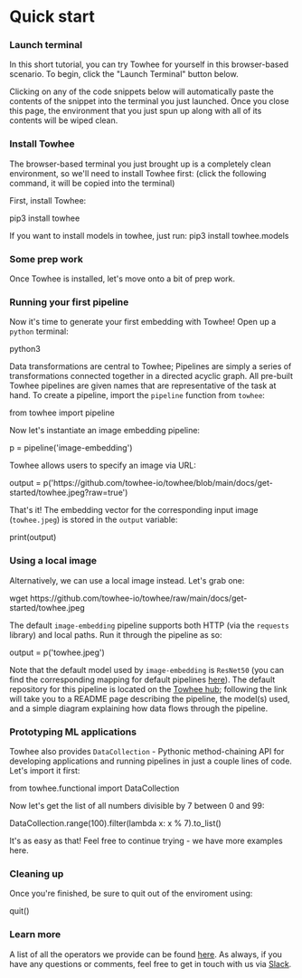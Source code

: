 # Quick start


### Launch terminal

In this short tutorial, you can try Towhee for yourself in this browser-based scenario. To begin, click the "Launch Terminal" button below.

<KatacodaBtn />

Clicking on any of the code snippets below will automatically paste the contents of the snippet into the terminal you just launched. Once you close this page, the environment that you just spun up along with all of its contents will be wiped clean.

### Install Towhee

The browser-based terminal you just brought up is a completely clean environment, so we'll need to install Towhee first: (click the following command, it will be copied into the terminal)

First, install Towhee:

<KatacodaBlock>pip3 install towhee</KatacodaBlock>

If you want to install models in towhee, just run:
<KatacodaBlock>pip3 install towhee.models</KatacodaBlock>

<!--First, download the source code from [Github](https://github.com/towhee-io/towhee): <KatacodaBlock>git clone https://github.com/towhee-io/towhee.git</KatacodaBlock>

Go into the towhee directory: <KatacodaBlock>cd towhee</KatacodaBlock>

Run the provided setup script: <KatacodaBlock>python3 setup.py install</KatacodaBlock>-->

### Some prep work

Once Towhee is installed, let's move onto a bit of prep work.

### Running your first pipeline

Now it's time to generate your first embedding with Towhee! Open up a `python` terminal:

<KatacodaBlock>python3</KatacodaBlock>

Data transformations are central to Towhee; Pipelines are simply a series of transformations connected together in a directed acyclic graph. All pre-built Towhee pipelines are given names that are representative of the task at hand. To create a pipeline, import the `pipeline` function from `towhee`:

<KatacodaBlock>from towhee import pipeline</KatacodaBlock>

Now let's instantiate an image embedding pipeline:

<KatacodaBlock>p = pipeline('image-embedding')</KatacodaBlock>

Towhee allows users to specify an image via URL:

<KatacodaBlock>
  output =
  p('https://github.com/towhee-io/towhee/blob/main/docs/get-started/towhee.jpeg?raw=true')
</KatacodaBlock>

That's it! The embedding vector for the corresponding input image (`towhee.jpeg`) is stored in the `output` variable:

<KatacodaBlock>print(output)</KatacodaBlock>

### Using a local image

Alternatively, we can use a local image instead. Let's grab one:

<KatacodaBlock>
  wget
  https://github.com/towhee-io/towhee/raw/main/docs/get-started/towhee.jpeg
</KatacodaBlock>

The default `image-embedding` pipeline supports both HTTP (via the `requests` library) and local paths. Run it through the pipeline as so:

<KatacodaBlock>output = p('towhee.jpeg')</KatacodaBlock>

Note that the default model used by `image-embedding` is `ResNet50` (you can find the corresponding mapping for default pipelines [here](https://github.com/towhee-io/towhee/blob/main/towhee/__init__.py#L25)). The default repository for this pipeline is located on the [Towhee hub](https://towhee.io/towhee/image-embedding-resnet50); following the link will take you to a README page describing the pipeline, the model(s) used, and a simple diagram explaining how data flows through the pipeline.

### Prototyping ML applications

Towhee also provides `DataCollection` - Pythonic method-chaining API for developing applications and running pipelines in just a couple lines of code. Let's import it first:

<KatacodaBlock>from towhee.functional import DataCollection</KatacodaBlock>

Now let's get the list of all numbers divisible by 7 between 0 and 99:

<KatacodaBlock>DataCollection.range(100).filter(lambda x: x % 7).to_list()</KatacodaBlock>

It's as easy as that! Feel free to continue trying - we have more examples here.

### Cleaning up

Once you're finished, be sure to quit out of the enviroment using:

<KatacodaBlock>quit()</KatacodaBlock>

### Learn more

A list of all the operators we provide can be found [here](https://towhee.io/operators). As always, if you have any questions or comments, feel free to get in touch with us via [Slack](https://slack.towhee.io).
